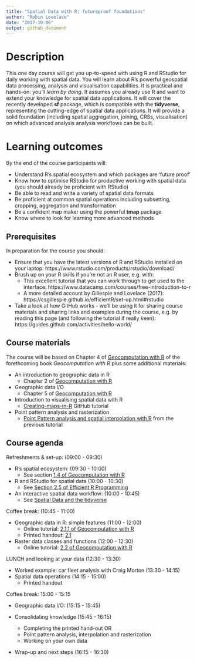 ```yaml
---
title: "Spatial Data with R: futureproof foundations"
author: "Robin Lovelace"
date: "2017-10-06"
output: github_document
---
```


# Description

This one day course will get you up-to-speed with using R and RStudio for daily working with spatial data.
You will learn about R's powerful geospatial data processing, analysis and visualisation capabilities.
It is practical and hands-on: you'll *learn by doing*.
It assumes you already use R and want to extend your knowledge for spatial data applications.
It will cover the recently developed **sf** package, which is compatible with the **tidyverse**, representing the cutting-edge of spatial data applications.
It will provide a solid foundation (including spatial aggregation, joining, CRSs, visualisation) on which advanced analysis analysis workflows can be built.

# Learning outcomes

By the end of the course participants will:

 - Understand R's spatial ecosystem and which packages are 'future proof'
 - Know how to optimise RStudio for productive working with spatial data (you should already be proficient with RStudio)
 - Be able to read and write a variety of spatial data formats
 - Be proficient at common spatial operations including subsetting, cropping, aggregation and transformation
 - Be a confident map maker using the powerful **tmap** package
 - Know where to look for learning more advanced methods
 
## Prerequisites

In preparation for the course you should:

- Ensure that you have the latest versions of R and RStudio installed on your laptop: https://www.rstudio.com/products/rstudio/download/
- Brush up on your R skills if you're not an R user, e.g. with:
    - This excellent tutorial that you can work through to get used to the interface: https://www.datacamp.com/courses/free-introduction-to-r
    - A more detailed account by Gillespie and Lovelace (2017): https://csgillespie.github.io/efficientR/set-up.html#rstudio
- Take a look at how GitHub works - we'll be using it for sharing course materials and sharing links and examples during the course, e.g. by reading this page (and following the tutorial if really keen): https://guides.github.com/activities/hello-world/


## Course materials

The course will be based on Chapter 4 of [Geocomputation with R](http://robinlovelace.net/geocompr/attr.html) of the forethcoming book *Geocomputation with R* plus some additional materials:

- An introduction to geographic data in R
    - Chapter 2 of [Geocomputation with R](http://robinlovelace.net/geocompr/spatial-class.html)
- Geographic data I/O
    - Chapter 5 of [Geocomputation with R](http://robinlovelace.net/geocompr/read-write.html)
- Introduction to visualising spatial data with R
    - [Creating-maps-in-R](https://github.com/Robinlovelace/Creating-maps-in-R) GitHub tutorial
- Point pattern analysis and rasterization
    - [Point Pattern analysis and spatial interpolation with R
](https://github.com/Robinlovelace/Creating-maps-in-R/blob/master/vignettes/point-pattern.md) from the previous tutorial

## Course agenda

Refreshments & set-up: (09:00 - 09:30)

- R's spatial ecosystem: (09:30 - 10:00)
    - See section [1.4 of Geocomputation with R](http://robinlovelace.net/geocompr/intro.html#rs-spatial-ecosystem)
- R and RStudio for spatial data (10:00 - 10:30)
    - See [Section 2.5 of Efficient R Programming](https://csgillespie.github.io/efficientR/set-up.html#rstudio)
- An interactive spatial data workflow: (10:00 - 10:45)
    - See [Spatial Data and the tidyverse](http://robinlovelace.net/presentations/spatial-tidyverse.html#1)

Coffee break: (10:45 - 11:00)

- Geographic data in R: simple features (11:00 - 12:00)
    - Online tutorial: [2.1.1 of Geocomputation with R](http://robinlovelace.net/geocompr/spatial-class.html#vector-data)
    - Printed handout: [2.1](http://robinlovelace.net/geocompr/spatial-data-operations.html#spatial-subsetting)
- Raster data classes and functions (12:00 - 12:30)
    - Online tutorial: [2.2 of Geocomputation with R](http://robinlovelace.net/geocompr/spatial-class.html#raster-data)

LUNCH and looking at your data (12:30 - 13:30)
 
- Worked example: car fleet analysis with Craig Morton (13:30 - 14:15)
- Spatial data operations (14:15 - 15:00)
    - Printed handout

Coffee break: 15:00 - 15:15

- Geographic data I/O: (15:15 - 15:45)

- Consolidating knowledge (15:45 - 16:15)
    - Completing the printed hand-out OR
    - Point pattern analysis, interpolation and rasterization
    - Working on your own data
    
- Wrap-up and next steps (16:15 - 16:30)


